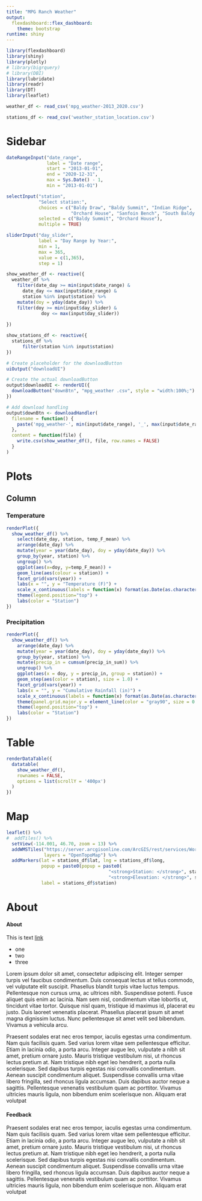 ```yaml
---
title: "MPG Ranch Weather"
output:
  flexdashboard::flex_dashboard: 
    theme: bootstrap
runtime: shiny
---
```


```r
library(flexdashboard)
library(shiny)
library(plotly)
# library(bigrquery)
# library(DBI)
library(lubridate)
library(readr)
library(DT)
library(leaflet)
```

```r
weather_df <- read_csv('mpg_weather-2013_2020.csv')

stations_df <- read_csv('weather_station_location.csv')
```

Sidebar {.sidebar data-width=250}
=====================================
```r

dateRangeInput("date_range", 
               label = "Date range",
               start = "2013-01-01",
               end = "2020-12-31",
               max = Sys.Date() - 1,
               min = "2013-01-01")

selectInput("station",
            "Select station:",
            choices = c("Baldy Draw", "Baldy Summit", "Indian Ridge",
                        "Orchard House", "Sanfoin Bench", "South Baldy Ridge"),
            selected = c("Baldy Summit", "Orchard House"),
            multiple = TRUE)

sliderInput("day_slider", 
            label = "Day Range by Year:",
            min = 1, 
            max = 365, 
            value = c(1,365), 
            step = 1)

show_weather_df <- reactive({
  weather_df %>%
    filter(date_day >= min(input$date_range) &
      date_day <= max(input$date_range) &
      station %in% input$station) %>%
    mutate(doy = yday(date_day)) %>%
    filter(doy >= min(input$day_slider) &
             doy <= max(input$day_slider))
        
})

show_stations_df <- reactive({
  stations_df %>%
      filter(station %in% input$station)
})

# Create placeholder for the downloadButton
uiOutput("downloadUI")

# Create the actual downloadButton
output$downloadUI <- renderUI({
  downloadButton("downBtn", "mpg_weather .csv", style = "width:100%;")
})

# Add download handling
output$downBtn <- downloadHandler(
  filename = function() {
    paste('mpg_weather-', min(input$date_range), '_', max(input$date_range), '.csv', sep='')
  },
  content = function(file) {
    write.csv(show_weather_df(), file, row.names = FALSE)
  }
)
```

Plots
=====================================

Column {.tabset data-width=750}
-----------------
### Temperature

```r

renderPlot({
  show_weather_df() %>%
    select(date_day, station, temp_F_mean) %>%
    arrange(date_day) %>%
    mutate(year = year(date_day), doy = yday(date_day)) %>%
    group_by(year, station) %>%
    ungroup() %>%
    ggplot(aes(x=doy, y=temp_F_mean)) +
    geom_line(aes(colour = station)) +
    facet_grid(vars(year)) +
    labs(x = "", y = "Temperature (F)") +
    scale_x_continuous(labels = function(x) format(as.Date(as.character(x), "%j"), "%b-%d")) +
    theme(legend.position="top") +
    labs(color = "Station")
})

```

### Precipitation

```r
renderPlot({
  show_weather_df() %>%
    arrange(date_day) %>%
    mutate(year = year(date_day), doy = yday(date_day)) %>%
    group_by(year, station) %>%
    mutate(precip_in = cumsum(precip_in_sum)) %>%
    ungroup() %>%
    ggplot(aes(x = doy, y = precip_in, group = station)) +
    geom_step(aes(color = station), size = 1.0) +
    facet_grid(vars(year)) +
    labs(x = "", y = "Cumulative Rainfall (in)") +
    scale_x_continuous(labels = function(x) format(as.Date(as.character(x), "%j"), "%b-%d")) +
    theme(panel.grid.major.y = element_line(color = "gray90", size = 0.75)) +
    theme(legend.position="top") +
    labs(color = "Station")
})
```

Table
=====================================

```r
renderDataTable({
  datatable(
    show_weather_df(), 
    rownames = FALSE,
    options = list(scrollY = '400px')
  )
})
```

Map
=====================================

```r
leaflet() %>%
#  addTiles() %>%
  setView(-114.001, 46.70, zoom = 13) %>%
  addWMSTiles("https://server.arcgisonline.com/ArcGIS/rest/services/World_Topo_Map/MapServer/tile/{z}/{y}/{x}",
              layers = "OpenTopoMap") %>%
  addMarkers(lat = stations_df$lat, lng = stations_df$long, 
             popup = paste0(popup = paste0(
                                      "<strong>Station: </strong>", stations_df$station, "<br>",
                                      "<strong>Elevation: </strong>", stations_df$elevation, " ft")),
             label = stations_df$station)
```

About
=====================================

#### About
This is text [link](http://www.example.com)

- one
- two 
- three

Lorem ipsum dolor sit amet, consectetur adipiscing elit. Integer semper turpis vel faucibus condimentum. Duis consequat lectus at tellus commodo, vel vulputate elit suscipit. Phasellus blandit turpis vitae luctus tempus. Pellentesque non cursus urna, ac ultrices nibh. Suspendisse potenti. Fusce aliquet quis enim ac lacinia. Nam sem nisl, condimentum vitae lobortis ut, tincidunt vitae tortor. Quisque nisl quam, tristique id maximus id, placerat eu justo. Duis laoreet venenatis placerat. Phasellus placerat ipsum sit amet magna dignissim luctus. Nunc pellentesque sit amet velit sed bibendum. Vivamus a vehicula arcu.

Praesent sodales erat nec eros tempor, iaculis egestas urna condimentum. Nam quis facilisis quam. Sed varius lorem vitae sem pellentesque efficitur. Etiam in lacinia odio, a porta arcu. Integer augue leo, vulputate a nibh sit amet, pretium ornare justo. Mauris tristique vestibulum nisi, ut rhoncus lectus pretium at. Nam tristique nibh eget leo hendrerit, a porta nulla scelerisque. Sed dapibus turpis egestas nisi convallis condimentum. Aenean suscipit condimentum aliquet. Suspendisse convallis urna vitae libero fringilla, sed rhoncus ligula accumsan. Duis dapibus auctor neque a sagittis. Pellentesque venenatis vestibulum quam ac porttitor. Vivamus ultricies mauris ligula, non bibendum enim scelerisque non. Aliquam erat volutpat

#### Feedback

Praesent sodales erat nec eros tempor, iaculis egestas urna condimentum. Nam quis facilisis quam. Sed varius lorem vitae sem pellentesque efficitur. Etiam in lacinia odio, a porta arcu. Integer augue leo, vulputate a nibh sit amet, pretium ornare justo. Mauris tristique vestibulum nisi, ut rhoncus lectus pretium at. Nam tristique nibh eget leo hendrerit, a porta nulla scelerisque. Sed dapibus turpis egestas nisi convallis condimentum. Aenean suscipit condimentum aliquet. Suspendisse convallis urna vitae libero fringilla, sed rhoncus ligula accumsan. Duis dapibus auctor neque a sagittis. Pellentesque venenatis vestibulum quam ac porttitor. Vivamus ultricies mauris ligula, non bibendum enim scelerisque non. Aliquam erat volutpat
